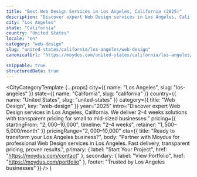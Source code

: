 ```yaml
---
title: "Best Web Design Services in Los Angeles, California (2025)"
description: "Discover expert Web Design services in Los Angeles, California. 2–4 weeks delivery, $2,000–$10,000 investment. Local market expertise + modern solutions."
city: "Los Angeles"
state: "California"
country: "United States"
locale: "en"
category: "web-design"
slug: "united-states/california/los-angeles/web-design"
canonicalUrl: "https://moydus.com/united-states/california/los-angeles/web-design"

snippable: true
structuredData: true
---
```



  <CityCategoryTemplate
    {...props}
    city={{ name: "Los Angeles", slug: "los-angeles" }}
    state={{ name: "California", slug: "california" }}
    country={{ name: "United States", slug: "united-states" }}
    category={{ title: "Web Design", key: "web-design" }}
    year="2025"
    intro="Discover expert Web Design services in Los Angeles, California. We deliver 2–4 weeks solutions with transparent pricing for small to mid-sized businesses."
    pricing={{
      startingFrom: "$2,000–$10,000",
      timeline: "2–4 weeks",
      retainer: "$1,500–$5,000/month"
    }}
    pricingRange="$2,000–$10,000"
    cta={{
      title: "Ready to transform your Los Angeles business?",
      body: "Partner with Moydus for professional Web Design services in Los Angeles. Fast delivery, transparent pricing, proven results.",
      primary: { label: "Start Your Project", href: "https://moydus.com/contact" },
      secondary: { label: "View Portfolio", href: "https://moydus.com/portfolio" },
      footer: "Trusted by Los Angeles businesses"
    }}
  />
)

